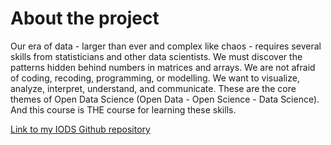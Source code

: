 
# About the project

Our era of data - larger than ever and complex like chaos - requires several skills from statisticians and other data scientists. We must discover the patterns hidden behind numbers in matrices and arrays. We are not afraid of coding, recoding, programming, or modelling. We want to visualize, analyze, interpret, understand, and communicate. These are the core themes of Open Data Science  (Open Data - Open Science - Data Science). And this course is THE course for learning these skills.

[Link to my IODS Github repository](https://github.com/ilarjod/IODS-project/)